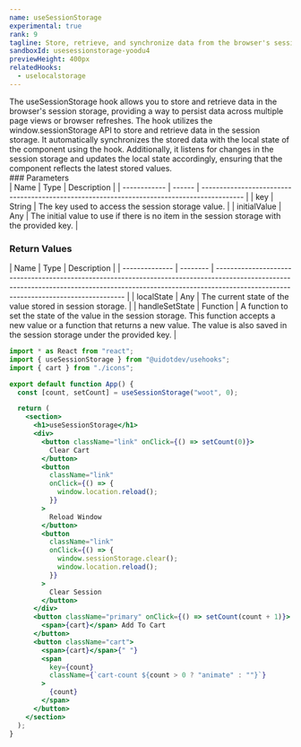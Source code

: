 ```yaml
---
name: useSessionStorage
experimental: true
rank: 9
tagline: Store, retrieve, and synchronize data from the browser's session storage with useSessionStorage.
sandboxId: usesessionstorage-yoodu4
previewHeight: 400px
relatedHooks:
  - uselocalstorage
---
```



<HookDescription name={frontmatter.name}>
  The useSessionStorage hook allows you to store and retrieve data in the
  browser's session storage, providing a way to persist data across multiple
  page views or browser refreshes. The hook utilizes the window.sessionStorage
  API to store and retrieve data in the session storage. It automatically
  synchronizes the stored data with the local state of the component using the
  hook. Additionally, it listens for changes in the session storage and updates
  the local state accordingly, ensuring that the component reflects the latest
  stored values.
</HookDescription>

<div class="reference">
  ### Parameters

  <div class="table-container">
  | Name         | Type   | Description                                                                                |
  | ------------ | ------ | ------------------------------------------------------------------------------------------ |
  | key          | String | The key used to access the session storage value.                                          |
  | initialValue | Any    | The initial value to use if there is no item in the session storage with the provided key. |
  </div>

  ### Return Values

  <div class="table-container">
  | Name           | Type     | Description                                                                                                                                                                                                       |
  | -------------- | -------- | ----------------------------------------------------------------------------------------------------------------------------------------------------------------------------------------------------------------- |
  | localState     | Any      | The current state of the value stored in session storage.                                                                                                                                                         |
  | handleSetState | Function | A function to set the state of the value in the session storage. This function accepts a new value or a function that returns a new value. The value is also saved in the session storage under the provided key. |
  </div>
</div>

<CodePreview
  sandboxId={frontmatter.sandboxId}
  previewHeight={frontmatter.previewHeight}
/>

<StaticCodeContainer>

```jsx
import * as React from "react";
import { useSessionStorage } from "@uidotdev/usehooks";
import { cart } from "./icons";

export default function App() {
  const [count, setCount] = useSessionStorage("woot", 0);

  return (
    <section>
      <h1>useSessionStorage</h1>
      <div>
        <button className="link" onClick={() => setCount(0)}>
          Clear Cart
        </button>
        <button
          className="link"
          onClick={() => {
            window.location.reload();
          }}
        >
          Reload Window
        </button>
        <button
          className="link"
          onClick={() => {
            window.sessionStorage.clear();
            window.location.reload();
          }}
        >
          Clear Session
        </button>
      </div>
      <button className="primary" onClick={() => setCount(count + 1)}>
        <span>{cart}</span> Add To Cart
      </button>
      <button className="cart">
        <span>{cart}</span>{" "}
        <span
          key={count}
          className={`cart-count ${count > 0 ? "animate" : ""}`}
        >
          {count}
        </span>
      </button>
    </section>
  );
}
```

</StaticCodeContainer>
